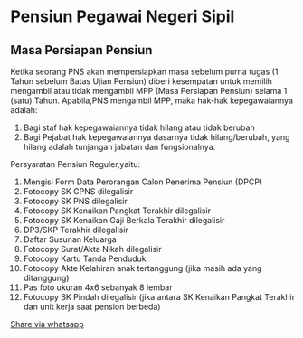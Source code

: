 # Pensiun Pegawai Negeri Sipil

## Masa Persiapan Pensiun

Ketika seorang PNS akan mempersiapkan masa sebelum purna tugas (1 Tahun sebelum Batas Ujian Pensiun) diberi kesempatan untuk memilih mengambil atau tidak mengambil MPP (Masa Persiapan Pensiun) selama 1 (satu) Tahun. Apabila,PNS mengambil MPP, maka hak-hak kepegawaiannya adalah:

1. Bagi staf hak kepegawaiannya tidak hilang atau tidak berubah
2. Bagi Pejabat hak kepegawaiannya dasarnya tidak hilang/berubah, yang hilang adalah tunjangan jabatan dan fungsionalnya.

Persyaratan Pensiun Reguler,yaitu:

1. Mengisi Form Data Perorangan Calon Penerima Pensiun (DPCP)
2. Fotocopy SK CPNS dilegalisir
3. Fotocopy SK PNS dilegalisir
4. Fotocopy SK Kenaikan Pangkat Terakhir dilegalisir
5. Fotocopy SK Kenaikan Gaji Berkala Terakhir dilegalisir
6. DP3/SKP Terakhir dilegalisir
7. Daftar Susunan Keluarga
8. Fotocopy Surat/Akta Nikah dilegalisir
9. Fotocopy Kartu Tanda Penduduk
10. Fotocopy Akte Kelahiran anak tertanggung (jika masih ada yang ditanggung)
11. Pas foto ukuran 4x6 sebanyak 8 lembar
12. Fotocopy SK Pindah dilegalisir (jika antara SK Kenaikan Pangkat Terakhir dan unit kerja saat pension berbeda)

[Share via whatsapp](https://api.whatsapp.com/send?text=%2APersyaratan%20Pensiun%20Reguler%2A%0A%0A1.%20Mengisi%20Form%20Data%20Perorangan%20Calon%20Penerima%20Pensiun%20%28DPCP%29%0A2.%20Fotocopy%20SK%20CPNS%20dilegalisir%0A3.%20Fotocopy%20SK%20PNS%20dilegalisir%0A4.%20Fotocopy%20SK%20Kenaikan%20Pangkat%20Terakhir%20dilegalisir%0A5.%20Fotocopy%20SK%20Kenaikan%20Gaji%20Berkala%20Terakhir%20dilegalisir%0A6.%20DP3%2FSKP%20Terakhir%20dilegalisir%0A7.%20Daftar%20Susunan%20Keluarga%0A8.%20Fotocopy%20Surat%2FAkta%20Nikah%20dilegalisir%0A9.%20Fotocopy%20Kartu%20Tanda%20Penduduk%0A10.%20Fotocopy%20Akte%20Kelahiran%20anak%20tertanggung%20%28jika%20masih%20ada%20yang%20ditanggung%29%0A11.%20Pas%20foto%20ukuran%204x6%20sebanyak%208%20lembar%0A12.%20Fotocopy%20SK%20Pindah%20dilegalisir%20%28jika%20antara%20SK%20Kenaikan%20Pangkat%20Terakhir%20dan%20unit%20kerja%20saat%20pension%20berbeda%29%0A%0ASalam%20sukses%2C%0ABu%20Syarip%20%3B%29)
